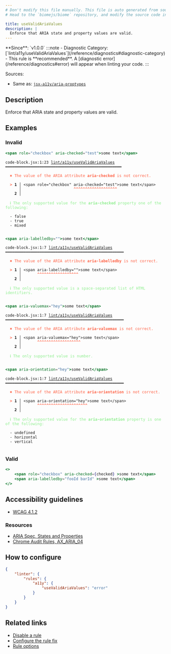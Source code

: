 ```yaml
---
# Don't modify this file manually. This file is auto generated from source, and you will lose your changes next time the website is built.
# Head to the `biomejs/biome` repository, and modify the source code in there.

title: useValidAriaValues
description: |
  Enforce that ARIA state and property values are valid.
---
```


<Tabs>
<TabItem label="JSX and TSX" icon="seti:javascript">
**Since**: `v1.0.0`
:::note
- Diagnostic Category: [`lint/a11y/useValidAriaValues`](/reference/diagnostics#diagnostic-category)
- This rule is **recommended**. A [diagnostic error](/reference/diagnostics#error) will appear when linting your code.
:::

Sources: 
- Same as: <a href="https://github.com/jsx-eslint/eslint-plugin-jsx-a11y/blob/main/docs/rules/aria-proptypes.md" target="_blank"><code>jsx-a11y/aria-proptypes</code></a>

## Description
Enforce that ARIA state and property values are valid.

## Examples

### Invalid

```jsx
<span role="checkbox" aria-checked="test">some text</span>
```

<pre class="language-text"><code class="language-text">code-block.jsx:1:23 <a href="https://biomejs.dev/linter/rules/use-valid-aria-values">lint/a11y/useValidAriaValues</a> ━━━━━━━━━━━━━━━━━━━━━━━━━━━━━━━━━━━━━━━━━━━━━━━━━━━<br /><br />  <strong><span style="color: Tomato;">✖</span></strong> <span style="color: Tomato;">The value of the ARIA attribute </span><span style="color: Tomato;"><strong>aria-checked</strong></span><span style="color: Tomato;"> is not correct.</span><br />  <br />  <strong><span style="color: Tomato;">&gt;</span></strong> <strong>1 │ </strong>&lt;span role=&quot;checkbox&quot; aria-checked=&quot;test&quot;&gt;some text&lt;/span&gt;<br />   <strong>   │ </strong>                      <strong><span style="color: Tomato;">^</span></strong><strong><span style="color: Tomato;">^</span></strong><strong><span style="color: Tomato;">^</span></strong><strong><span style="color: Tomato;">^</span></strong><strong><span style="color: Tomato;">^</span></strong><strong><span style="color: Tomato;">^</span></strong><strong><span style="color: Tomato;">^</span></strong><strong><span style="color: Tomato;">^</span></strong><strong><span style="color: Tomato;">^</span></strong><strong><span style="color: Tomato;">^</span></strong><strong><span style="color: Tomato;">^</span></strong><strong><span style="color: Tomato;">^</span></strong><strong><span style="color: Tomato;">^</span></strong><strong><span style="color: Tomato;">^</span></strong><strong><span style="color: Tomato;">^</span></strong><strong><span style="color: Tomato;">^</span></strong><strong><span style="color: Tomato;">^</span></strong><strong><span style="color: Tomato;">^</span></strong><strong><span style="color: Tomato;">^</span></strong><br />    <strong>2 │ </strong><br />  <br />  <strong><span style="color: lightgreen;">ℹ</span></strong> <span style="color: lightgreen;">The only supported value for the </span><span style="color: lightgreen;"><strong>aria-checked</strong></span><span style="color: lightgreen;"> property one of the following:</span><br />  <br />  - false<br />  - true<br />  - mixed<br />  <br /></code></pre>

```jsx
<span aria-labelledby="">some text</span>
```

<pre class="language-text"><code class="language-text">code-block.jsx:1:7 <a href="https://biomejs.dev/linter/rules/use-valid-aria-values">lint/a11y/useValidAriaValues</a> ━━━━━━━━━━━━━━━━━━━━━━━━━━━━━━━━━━━━━━━━━━━━━━━━━━━━<br /><br />  <strong><span style="color: Tomato;">✖</span></strong> <span style="color: Tomato;">The value of the ARIA attribute </span><span style="color: Tomato;"><strong>aria-labelledby</strong></span><span style="color: Tomato;"> is not correct.</span><br />  <br />  <strong><span style="color: Tomato;">&gt;</span></strong> <strong>1 │ </strong>&lt;span aria-labelledby=&quot;&quot;&gt;some text&lt;/span&gt;<br />   <strong>   │ </strong>      <strong><span style="color: Tomato;">^</span></strong><strong><span style="color: Tomato;">^</span></strong><strong><span style="color: Tomato;">^</span></strong><strong><span style="color: Tomato;">^</span></strong><strong><span style="color: Tomato;">^</span></strong><strong><span style="color: Tomato;">^</span></strong><strong><span style="color: Tomato;">^</span></strong><strong><span style="color: Tomato;">^</span></strong><strong><span style="color: Tomato;">^</span></strong><strong><span style="color: Tomato;">^</span></strong><strong><span style="color: Tomato;">^</span></strong><strong><span style="color: Tomato;">^</span></strong><strong><span style="color: Tomato;">^</span></strong><strong><span style="color: Tomato;">^</span></strong><strong><span style="color: Tomato;">^</span></strong><strong><span style="color: Tomato;">^</span></strong><strong><span style="color: Tomato;">^</span></strong><strong><span style="color: Tomato;">^</span></strong><br />    <strong>2 │ </strong><br />  <br />  <strong><span style="color: lightgreen;">ℹ</span></strong> <span style="color: lightgreen;">The only supported value is a space-separated list of HTML identifiers.</span><br />  <br /></code></pre>

```jsx
<span aria-valuemax="hey">some text</span>
```

<pre class="language-text"><code class="language-text">code-block.jsx:1:7 <a href="https://biomejs.dev/linter/rules/use-valid-aria-values">lint/a11y/useValidAriaValues</a> ━━━━━━━━━━━━━━━━━━━━━━━━━━━━━━━━━━━━━━━━━━━━━━━━━━━━<br /><br />  <strong><span style="color: Tomato;">✖</span></strong> <span style="color: Tomato;">The value of the ARIA attribute </span><span style="color: Tomato;"><strong>aria-valuemax</strong></span><span style="color: Tomato;"> is not correct.</span><br />  <br />  <strong><span style="color: Tomato;">&gt;</span></strong> <strong>1 │ </strong>&lt;span aria-valuemax=&quot;hey&quot;&gt;some text&lt;/span&gt;<br />   <strong>   │ </strong>      <strong><span style="color: Tomato;">^</span></strong><strong><span style="color: Tomato;">^</span></strong><strong><span style="color: Tomato;">^</span></strong><strong><span style="color: Tomato;">^</span></strong><strong><span style="color: Tomato;">^</span></strong><strong><span style="color: Tomato;">^</span></strong><strong><span style="color: Tomato;">^</span></strong><strong><span style="color: Tomato;">^</span></strong><strong><span style="color: Tomato;">^</span></strong><strong><span style="color: Tomato;">^</span></strong><strong><span style="color: Tomato;">^</span></strong><strong><span style="color: Tomato;">^</span></strong><strong><span style="color: Tomato;">^</span></strong><strong><span style="color: Tomato;">^</span></strong><strong><span style="color: Tomato;">^</span></strong><strong><span style="color: Tomato;">^</span></strong><strong><span style="color: Tomato;">^</span></strong><strong><span style="color: Tomato;">^</span></strong><strong><span style="color: Tomato;">^</span></strong><br />    <strong>2 │ </strong><br />  <br />  <strong><span style="color: lightgreen;">ℹ</span></strong> <span style="color: lightgreen;">The only supported value is number.</span><br />  <br /></code></pre>

```jsx
<span aria-orientation="hey">some text</span>
```

<pre class="language-text"><code class="language-text">code-block.jsx:1:7 <a href="https://biomejs.dev/linter/rules/use-valid-aria-values">lint/a11y/useValidAriaValues</a> ━━━━━━━━━━━━━━━━━━━━━━━━━━━━━━━━━━━━━━━━━━━━━━━━━━━━<br /><br />  <strong><span style="color: Tomato;">✖</span></strong> <span style="color: Tomato;">The value of the ARIA attribute </span><span style="color: Tomato;"><strong>aria-orientation</strong></span><span style="color: Tomato;"> is not correct.</span><br />  <br />  <strong><span style="color: Tomato;">&gt;</span></strong> <strong>1 │ </strong>&lt;span aria-orientation=&quot;hey&quot;&gt;some text&lt;/span&gt;<br />   <strong>   │ </strong>      <strong><span style="color: Tomato;">^</span></strong><strong><span style="color: Tomato;">^</span></strong><strong><span style="color: Tomato;">^</span></strong><strong><span style="color: Tomato;">^</span></strong><strong><span style="color: Tomato;">^</span></strong><strong><span style="color: Tomato;">^</span></strong><strong><span style="color: Tomato;">^</span></strong><strong><span style="color: Tomato;">^</span></strong><strong><span style="color: Tomato;">^</span></strong><strong><span style="color: Tomato;">^</span></strong><strong><span style="color: Tomato;">^</span></strong><strong><span style="color: Tomato;">^</span></strong><strong><span style="color: Tomato;">^</span></strong><strong><span style="color: Tomato;">^</span></strong><strong><span style="color: Tomato;">^</span></strong><strong><span style="color: Tomato;">^</span></strong><strong><span style="color: Tomato;">^</span></strong><strong><span style="color: Tomato;">^</span></strong><strong><span style="color: Tomato;">^</span></strong><strong><span style="color: Tomato;">^</span></strong><strong><span style="color: Tomato;">^</span></strong><strong><span style="color: Tomato;">^</span></strong><br />    <strong>2 │ </strong><br />  <br />  <strong><span style="color: lightgreen;">ℹ</span></strong> <span style="color: lightgreen;">The only supported value for the </span><span style="color: lightgreen;"><strong>aria-orientation</strong></span><span style="color: lightgreen;"> property is one of the following:</span><br />  <br />  - undefined<br />  - horizontal<br />  - vertical<br />  <br /></code></pre>

### Valid

```jsx
<>
    <span role="checkbox" aria-checked={checked} >some text</span>
    <span aria-labelledby="fooId barId" >some text</span>
</>
```

## Accessibility guidelines

- [WCAG 4.1.2](https://www.w3.org/WAI/WCAG21/Understanding/name-role-value)

### Resources

- [ARIA Spec, States and Properties](https://www.w3.org/TR/wai-aria/#states_and_properties)
- [Chrome Audit Rules, AX_ARIA_04](https://github.com/GoogleChrome/accessibility-developer-tools/wiki/Audit-Rules#ax_aria_04)

## How to configure
```json title="biome.json"
{
	"linter": {
		"rules": {
			"a11y": {
				"useValidAriaValues": "error"
			}
		}
	}
}

```
## Related links

- [Disable a rule](/linter/#disable-a-lint-rule)
- [Configure the rule fix](/linter#configure-the-rule-fix)
- [Rule options](/linter/#rule-options)

</TabItem>
</Tabs>

